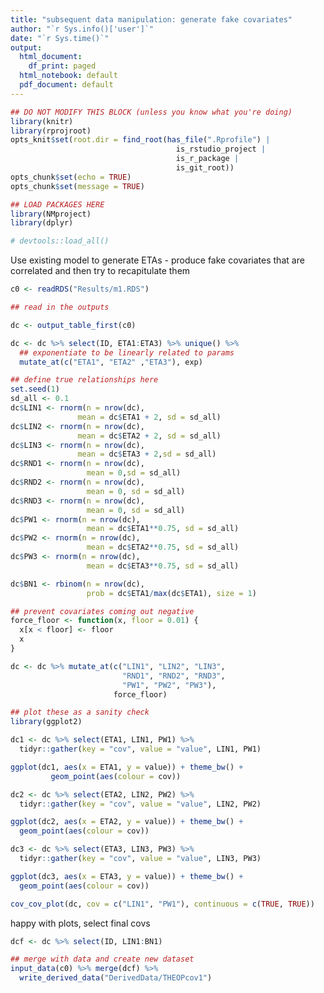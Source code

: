 ```yaml
---
title: "subsequent data manipulation: generate fake covariates"
author: "`r Sys.info()['user']`"
date: "`r Sys.time()`"
output:
  html_document:
    df_print: paged
  html_notebook: default
  pdf_document: default
---
```



```r
## DO NOT MODIFY THIS BLOCK (unless you know what you're doing)
library(knitr)
library(rprojroot)
opts_knit$set(root.dir = find_root(has_file(".Rprofile") | 
                                     is_rstudio_project | 
                                     is_r_package | 
                                     is_git_root))
opts_chunk$set(echo = TRUE)
opts_chunk$set(message = TRUE)
```

```r
## LOAD PACKAGES HERE
library(NMproject)
library(dplyr)

# devtools::load_all()

```

Use existing model to generate ETAs - produce fake covariates that are correlated and then try to recapitulate them


```r
c0 <- readRDS("Results/m1.RDS")

## read in the outputs

dc <- output_table_first(c0)

dc <- dc %>% select(ID, ETA1:ETA3) %>% unique() %>%
  ## exponentiate to be linearly related to params
  mutate_at(c("ETA1", "ETA2" ,"ETA3"), exp)

## define true relationships here
set.seed(1)
sd_all <- 0.1
dc$LIN1 <- rnorm(n = nrow(dc),
               mean = dc$ETA1 + 2, sd = sd_all)
dc$LIN2 <- rnorm(n = nrow(dc),
               mean = dc$ETA2 + 2, sd = sd_all)
dc$LIN3 <- rnorm(n = nrow(dc),
               mean = dc$ETA3 + 2,sd = sd_all)
dc$RND1 <- rnorm(n = nrow(dc),
                 mean = 0,sd = sd_all)
dc$RND2 <- rnorm(n = nrow(dc),
                 mean = 0, sd = sd_all)
dc$RND3 <- rnorm(n = nrow(dc),
                 mean = 0, sd = sd_all)
dc$PW1 <- rnorm(n = nrow(dc),
                 mean = dc$ETA1**0.75, sd = sd_all)
dc$PW2 <- rnorm(n = nrow(dc),
                 mean = dc$ETA2**0.75, sd = sd_all)
dc$PW3 <- rnorm(n = nrow(dc),
                 mean = dc$ETA3**0.75, sd = sd_all)

dc$BN1 <- rbinom(n = nrow(dc),
                 prob = dc$ETA1/max(dc$ETA1), size = 1)

## prevent covariates coming out negative
force_floor <- function(x, floor = 0.01) {
  x[x < floor] <- floor
  x
}

dc <- dc %>% mutate_at(c("LIN1", "LIN2", "LIN3",
                         "RND1", "RND2", "RND3",
                         "PW1", "PW2", "PW3"),
                       force_floor)

## plot these as a sanity check
library(ggplot2)

dc1 <- dc %>% select(ETA1, LIN1, PW1) %>%
  tidyr::gather(key = "cov", value = "value", LIN1, PW1)

ggplot(dc1, aes(x = ETA1, y = value)) + theme_bw() +
         geom_point(aes(colour = cov))

dc2 <- dc %>% select(ETA2, LIN2, PW2) %>%
  tidyr::gather(key = "cov", value = "value", LIN2, PW2)

ggplot(dc2, aes(x = ETA2, y = value)) + theme_bw() +
  geom_point(aes(colour = cov))

dc3 <- dc %>% select(ETA3, LIN3, PW3) %>%
  tidyr::gather(key = "cov", value = "value", LIN3, PW3)

ggplot(dc3, aes(x = ETA3, y = value)) + theme_bw() +
  geom_point(aes(colour = cov))

```

```r

cov_cov_plot(dc, cov = c("LIN1", "PW1"), continuous = c(TRUE, TRUE))

```

happy with plots, select final covs

```r
dcf <- dc %>% select(ID, LIN1:BN1)

## merge with data and create new dataset
input_data(c0) %>% merge(dcf) %>%
  write_derived_data("DerivedData/THEOPcov1")

```

